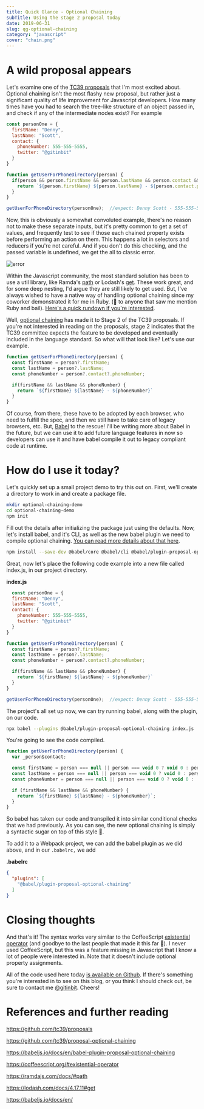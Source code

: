 ```yaml
---
title: Quick Glance - Optional Chaining
subTitle: Using the stage 2 proposal today
date: 2019-06-31
slug: qg-optional-chaining
category: "javascript"
cover: "chain.png"
---
```


# A wild proposal appears

Let's examine one of the [TC39 proposals](https://github.com/tc39/proposals) that I'm most excited about. Optional chaining isn't the most flashy new proposal, but rather just a significant quality of life improvement for Javascript developers. How many times have you had to search the tree-like structure of an object passed in, and check if any of the intermediate nodes exist? For example

```javascript
const personOne = {
  firstName: "Denny",
  lastName: "Scott",
  contact: {
    phoneNumber: 555-555-5555,
    twitter: "@gitinbit"
  }
}

function getUserForPhoneDirectory(person) {
  if(person && person.firstName && person.lastName && person.contact && person.contact.phoneNumber) {
    return `${person.firstName} ${person.lastName} - ${person.contact.phoneNumber}`
  }
}

getUserForPhoneDirectory(personOne);  //expect: Denny Scott - 555-555-5555
```

Now, this is obviously a somewhat convoluted example, there's no reason not to make these separate inputs, but it's pretty common to get a set of values, and frequently test to see if those each chained property exists before performing an action on them. This happens a lot in selectors and reducers if you're not careful. And if you don't do this checking, and the passed variable is undefined, we get the all to classic error.

![error](https://raw.githubusercontent.com/DennyScott/dennyscott.io/master/content/posts/2019-07-01--qg-optional-chaining/error.png)

Within the Javascript community, the most standard solution has been to use a util library, like Ramda's [path](https://ramdajs.com/docs/#path) or  Lodash's [get](https://lodash.com/docs/4.17.11#get). These work great, and for some deep nesting, I'd argue they are still likely to get used. But, I've always wished to have a native way of handling optional chaining since my coworker demonstrated it for me in Ruby. (👋 to anyone that saw me mention Ruby and bail). [Here's a quick rundown if you're interested](https://christiantietze.de/posts/2015/11/ruby-safe-navigation/).

Well, [optional chaining](https://github.com/tc39/proposal-optional-chaining) has made it to Stage 2 of the TC39 proposals. If you're not interested in reading on the proposals, stage 2 indicates that the TC39 committee expects the feature to be developed and eventually included in the language standard. So what will that look like? Let's use our example.

```javascript
function getUserForPhoneDirectory(person) {
  const firstName = person?.firstName;
  const lastName = person?.lastName;
  const phoneNumber = person?.contact?.phoneNumber;

  if(firstName && lastName && phoneNumber) {
    return `${firstName} ${lastName} - ${phoneNumber}`
  }
}
```

Of course, from there, these have to be adopted by each browser, who need to fulfill the spec, and then we still have to take care of legacy browsers, etc. But, [Babel](https://babeljs.io/docs/en/) to the rescue! I'll be writing more about Babel in the future, but we can use it to add future language features in now so developers can use it and have babel compile it out to legacy compliant code at runtime. 

# How do I use it today?

Let's quickly set up a small project demo to try this out on. First, we'll create a directory to work in and create a package file. 

```bash
mkdir optional-chaining-demo
cd optional-chaining-demo
npm init
```

Fill out the details after initializing the package just using the defaults. Now, let's install babel, and it's CLI, as well as the new babel plugin we need to compile optional chaining. [You can read more details about that here](https://babeljs.io/docs/en/babel-plugin-proposal-optional-chaining).

```bash
npm install --save-dev @babel/core @babel/cli @babel/plugin-proposal-optional-chaining
```

Great, now let's place the following code example into a new file called index.js, in our project directory.

**index.js**
```javascript
  const personOne = {
  firstName: "Denny",
  lastName: "Scott",
  contact: {
    phoneNumber: 555-555-5555,
    twitter: "@gitinbit"
  }
}

function getUserForPhoneDirectory(person) {
  const firstName = person?.firstName;
  const lastName = person?.lastName;
  const phoneNumber = person?.contact?.phoneNumber;

  if(firstName && lastName && phoneNumber) {
    return `${firstName} ${lastName} - ${phoneNumber}`
  }
}

getUserForPhoneDirectory(personOne);  //expect: Denny Scott - 555-555-5555
```

The project's all set up now, we can try running babel, along with the plugin, on our code.

```bash
npx babel --plugins @babel/plugin-proposal-optional-chaining index.js
```

You're going to see the code compiled. 

```javascript
function getUserForPhoneDirectory(person) {
  var _person$contact;

  const firstName = person === null || person === void 0 ? void 0 : person.firstName;
  const lastName = person === null || person === void 0 ? void 0 : person.lastName;
  const phoneNumber = person === null || person === void 0 ? void 0 : (_person$contact = person.contact) === null || _person$contact === void 0 ? void 0 : _person$contact.phoneNumber;

  if (firstName && lastName && phoneNumber) {
    return `${firstName} ${lastName} - ${phoneNumber}`;
  }
}
```

So babel has taken our code and transpiled it into similar conditional checks that we had previously. As you can see, the new optional chaining is simply a syntactic sugar on top of this style 🍭. 

To add it to a Webpack project, we can add the babel plugin as we did above, and in our `.babelrc,` we add

**.babelrc**
```json
{
  "plugins": [  
    "@babel/plugin-proposal-optional-chaining"
  ]
}
```

# Closing thoughts

And that's it! The syntax works very similar to the CoffeeScript [existential operator](https://coffeescript.org/#existential-operator) (and goodbye to the last people that made it this far 👋). I never used CoffeeScript, but this was a feature missing in Javascript that I know a lot of people were interested in. Note that it doesn't include optional property assignments.

All of the code used here today [is available on Github](https://github.com/DennyScott/optional-chaining-example). If there's something you're interested in to see on this blog, or you think I should check out, be sure to contact me [@gitinbit](https://twitter.com/gitinbit). Cheers!

# References and further reading

https://github.com/tc39/proposals

https://github.com/tc39/proposal-optional-chaining

https://babeljs.io/docs/en/babel-plugin-proposal-optional-chaining

https://coffeescript.org/#existential-operator

https://ramdajs.com/docs/#path

https://lodash.com/docs/4.17.11#get

https://babeljs.io/docs/en/